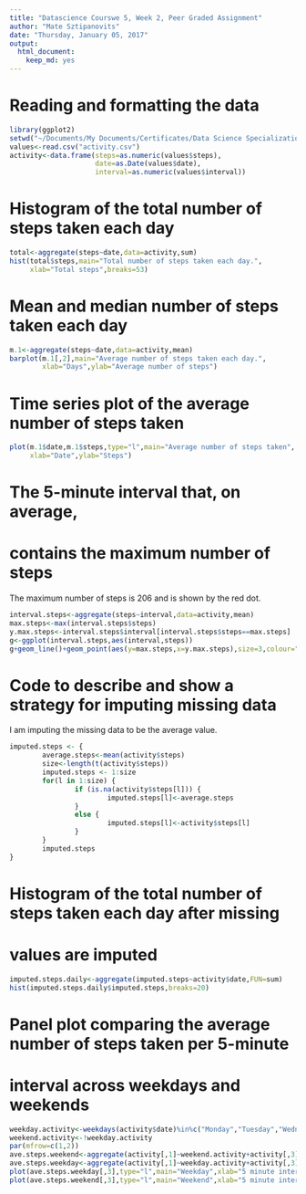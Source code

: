 ---
title: "Datascience Courswe 5, Week 2, Peer Graded Assignment"
author: "Mate Sztipanovits"
date: "Thursday, January 05, 2017"
output:
  html_document:
    keep_md: yes
---

# Reading and formatting the data
```{r echo=TRUE}
library(ggplot2)
setwd("~/Documents/My Documents/Certificates/Data Science Specialization/Course 5 - Reproducible Research/course-project-1")
values<-read.csv("activity.csv")
activity<-data.frame(steps=as.numeric(values$steps),
                     date=as.Date(values$date),
                     interval=as.numeric(values$interval))
```

# Histogram of the total number of steps taken each day
```{r echo=TRUE}
total<-aggregate(steps~date,data=activity,sum)
hist(total$steps,main="Total number of steps taken each day.",
     xlab="Total steps",breaks=53)
```

# Mean and median number of steps taken each day
```{r echo=TRUE}
m.1<-aggregate(steps~date,data=activity,mean)
barplot(m.1[,2],main="Average number of steps taken each day.",
        xlab="Days",ylab="Average number of steps")
```

# Time series plot of the average number of steps taken
```{r echo=TRUE}
plot(m.1$date,m.1$steps,type="l",main="Average number of steps taken",
     xlab="Date",ylab="Steps")
```

# The 5-minute interval that, on average, 
# contains the maximum number of steps

The maximum number of steps is 206 and is shown by the red dot.

```{r echo=TRUE}
interval.steps<-aggregate(steps~interval,data=activity,mean)
max.steps<-max(interval.steps$steps)
y.max.steps<-interval.steps$interval[interval.steps$steps==max.steps]
g<-ggplot(interval.steps,aes(interval,steps))
g+geom_line()+geom_point(aes(y=max.steps,x=y.max.steps),size=3,colour="red")
```

# Code to describe and show a strategy for imputing missing data

I am imputing the missing data to be the average value. 

```{r echo=TRUE}
imputed.steps <- {
        average.steps<-mean(activity$steps)
        size<-length(t(activity$steps))
        imputed.steps <- 1:size
        for(l in 1:size) {
                if (is.na(activity$steps[l])) {
                        imputed.steps[l]<-average.steps
                }
                else {
                        imputed.steps[l]<-activity$steps[l]
                }
        }
        imputed.steps
}
```

# Histogram of the total number of steps taken each day after missing
# values are imputed
```{r echo=TRUE}
imputed.steps.daily<-aggregate(imputed.steps~activity$date,FUN=sum)
hist(imputed.steps.daily$imputed.steps,breaks=20)
```

# Panel plot comparing the average number of steps taken per 5-minute 
# interval across weekdays and weekends
```{r echo=TRUE}
weekday.activity<-weekdays(activity$date)%in%c("Monday","Tuesday","Wednesday","Thursday","Friday")
weekend.activity<-!weekday.activity
par(mfrow=c(1,2))
ave.steps.weekend<-aggregate(activity[,1]~weekend.activity+activity[,3],FUN=mean)
ave.steps.weekday<-aggregate(activity[,1]~weekday.activity+activity[,3],FUN=mean)
plot(ave.steps.weekday[,3],type="l",main="Weekday",xlab="5 minute intervals",ylab="Average steps")
plot(ave.steps.weekend[,3],type="l",main="Weekend",xlab="5 minute intervals",ylab="")
```
